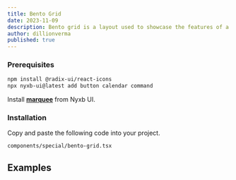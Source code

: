 ```yaml
---
title: Bento Grid
date: 2023-11-09
description: Bento grid is a layout used to showcase the features of a product in a simple and elegant way.
author: dillionverma
published: true
---
```


<ComponentPreview name="bento-demo" />

<Steps>

### Prerequisites

```bash
npm install @radix-ui/react-icons
npx nyxb-ui@latest add button calendar command
```

Install [**marquee**](/components/marquee) from Nyxb UI.

### Installation

Copy and paste the following code into your project.

```text
components/special/bento-grid.tsx
```

<ComponentSource name="bento-grid" />

</Steps>

## Examples

<ComponentPreview name="bento-demo-vertical" />
